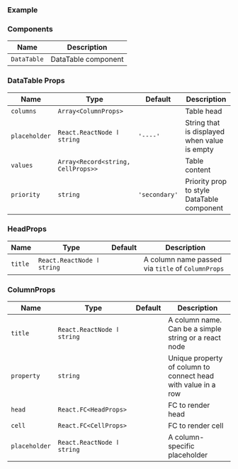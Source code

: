 
### Example

<Playground>
  <block.L style={{ background: '#f5f5f5', padding: '20px' }}>
    <DataTable rowKey="id" columns={columns} values={values} variant="primary" />
  </block.L>
</Playground>

### Components

| Name        | Description         |
| ----------- | ------------------- |
| `DataTable` | DataTable component |

### DataTable Props

| Name          | Type                               | Default       | Description                                  |
| ------------- | ---------------------------------- | ------------- | -------------------------------------------- |
| `columns`     | `Array<ColumnProps>`               |               | Table head                                   |
| `placeholder` | `React.ReactNode ӏ string`         | `'----'`      | String that is displayed when value is empty |
| `values`      | `Array<Record<string, CellProps>>` |               | Table content                                |
| `priority`    | `string`                           | `'secondary'` | Priority prop to style DataTable component   |

### HeadProps

| Name    | Type                       | Default | Description                                       |
| ------- | -------------------------- | ------- | ------------------------------------------------- |
| `title` | `React.ReactNode ӏ string` |         | A column name passed via `title` of `ColumnProps` |

### ColumnProps

| Name          | Type                       | Default | Description                                                   |
| ------------- | -------------------------- | ------- | ------------------------------------------------------------- |
| `title`       | `React.ReactNode ӏ string` |         | A column name. Can be a simple string or a react node         |
| `property`    | `string`                   |         | Unique property of column to connect head with value in a row |
| `head`        | `React.FC<HeadProps>`      |         | FC to render head                                             |
| `cell`        | `React.FC<CellProps>`      |         | FC to render cell                                             |
| `placeholder` | `React.ReactNode ӏ string` |         | A column-specific placeholder                                 |
